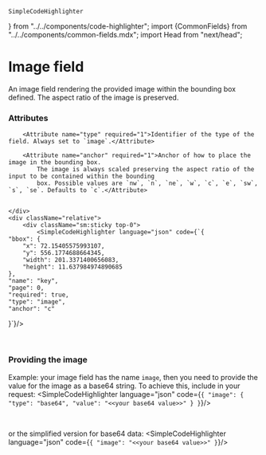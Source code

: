     SimpleCodeHighlighter
} from "../../components/code-highlighter"; import {CommonFields} from "../../components/common-fields.mdx"; import Head
    from "next/head";


<Head>
    <title>Image Field | doqs.dev</title>
</Head>

# Image field

An image field rendering the provided image within the bounding box defined. The aspect ratio of the image is preserved.

### Attributes
<Grid>
    <div>
        <CommonFields/>

        <Attribute name="type" required="1">Identifier of the type of the field. Always set to `image`.</Attribute>

        <Attribute name="anchor" required="1">Anchor of how to place the image in the bounding box.
            The image is always scaled preserving the aspect ratio of the input to be contained within the bounding
            box. Possible values are `nw`, `n`, `ne`, `w`, `c`, `e`, `sw`, `s`, `se`. Defaults to `c`.</Attribute>


    </div>
    <div className="relative">
        <div className="sm:sticky top-0">
            <SimpleCodeHighlighter language="json" code={`{
    "bbox": {
        "x": 72.15405575993107,
        "y": 556.1774688664345,
        "width": 201.3371400656083,
        "height": 11.637984974890685
    },
    "name": "key",
    "page": 0,
    "required": true,
    "type": "image",
    "anchor": "c"
}`}/>
        </div>
    </div>
</Grid>

<br/>

### Providing the image

Example: your image field has the name `image`, then you need to provide the value for the image as a base64 string.
To achieve this, include in your request:
<SimpleCodeHighlighter language="json" code={`{
    "image": {
        "type": "base64",
        "value": "<<your base64 value>>"
    }
}`}/>

<br/>

or the simplified version for base64 data:
<SimpleCodeHighlighter language="json" code={`{
    "image": "<<your base64 value>>"
}`}/>
